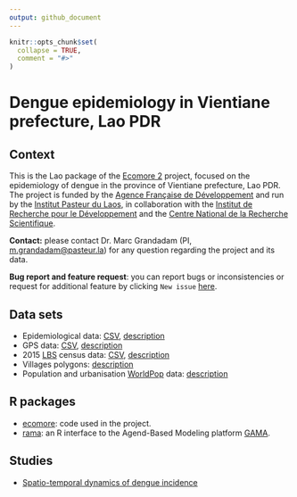 ```yaml
---
output: github_document
---
```


<!-- README.md is generated from README.Rmd. Please edit that file -->

```r
knitr::opts_chunk$set(
  collapse = TRUE,
  comment = "#>"
)
```
# Dengue epidemiology in Vientiane prefecture, Lao PDR

<!-- badges: start -->
<!-- badges: end -->

## Context

This is the Lao package of the [Ecomore 2](http://www.ecomore.org) project,
focused on the epidemiology of dengue in the province of Vientiane prefecture,
Lao PDR. The project is funded by the
[Agence Française de Développement](https://afd.fr) and run by the
[Institut Pasteur du Laos](http://www.pasteur.la), in collaboration with the
[Institut de Recherche pour le Développement](https://en.ird.fr) and the
[Centre National de la Recherche Scientifique](http://www.cnrs.fr).

**Contact:** please contact Dr. Marc Grandadam (PI, <m.grandadam@pasteur.la>)
for any question regarding the project and its data.

**Bug report and feature request**: you can report bugs or inconsistencies or 
request for additional feature by clicking `New issue` 
[here](https://github.com/ecomore2/ecomore2.github.io/issues).

## Data sets

* Epidemiological data: [CSV](https://raw.githubusercontent.com/ecomore2/pacs/master/data/pacs.csv), [description](https://ecomore2.github.io/pacs)
* GPS data: [CSV](https://raw.githubusercontent.com/ecomore2/gps/master/data/gps.csv), [description](https://ecomore2.github.io/gps)
* 2015 [LBS](https://www.lsb.gov.la) census data: [CSV](https://raw.githubusercontent.com/ecomore2/census/master/data/census.csv), [description](https://ecomore2.github.io/census)
* Villages polygons: [description](https://ecomore2.github.io/villages-polygons)
* Population and urbanisation [WorldPop](https://www.worldpop.org) data: [description](https://ecomore2.github.io/worldpop)

## R packages

* [ecomore](https://ecomore2.github.io/ecomore): code used in the project.
* [rama](https://r-and-gama.github.io/rama): an R interface to the Agend-Based
Modeling platform [GAMA](https://gama-platform.github.io).

## Studies

* [Spatio-temporal dynamics of dengue incidence](https://ecomore2.github.io/spatio-temporal-description)
